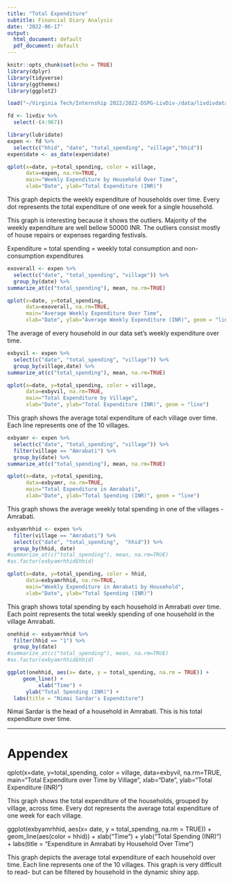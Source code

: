 ```yaml
---
title: "Total Expenditure"
subtitle: Financial Diary Analysis
date: '2022-06-17'
output:
  html_document: default
  pdf_document: default
---
```


```r
knitr::opts_chunk$set(echo = TRUE)
library(dplyr)
library(tidyverse)
library(ggthemes)
library(ggplot2)

load("~/Virginia Tech/Internship 2022/2022-DSPG-LivDiv-/data/livdivdata.RData")

fd <- livdiv %>%
  select(-(4:967))

library(lubridate)
expen <- fd %>%
  select(c("hhid", "date", "total_spending", "village","hhid"))
expen$date <- as_date(expen$date)
```

```r
qplot(x=date, y=total_spending, color = village,
      data=expen, na.rm=TRUE,
      main="Weekly Expenditure by Household Over Time",
      xlab="Date", ylab="Total Expenditure (INR)")
```


This graph depicts the weekly expenditure of households over time. Every dot represents the total expenditure of one week for a single household. 

This graph is interesting because it shows the outliers. Majority of the weekly expenditure are well bellow 50000 INR. The outliers consist mostly of house repairs or expenses regarding festivals. 

Expenditure = total spending = weekly total consumption and non-consumption expenditures


```r
exoverall <- expen %>%
  select(c("date", "total_spending", "village")) %>%
  group_by(date) %>%
summarize_at(c("total_spending"), mean, na.rm=TRUE) 
```

```r
qplot(x=date, y=total_spending,
      data=exoverall, na.rm=TRUE,
      main="Average Weekly Expenditure Over Time",
      xlab="Date", ylab="Average Weekly Expenditure (INR)", geom = "line")

```


The average of every household in our data set's weekly expenditure over time. 



```r
exbyvil <- expen %>%
  select(c("date", "total_spending", "village")) %>%
  group_by(village,date) %>%
summarize_at(c("total_spending"), mean, na.rm=TRUE) 
```
  

```r
qplot(x=date, y=total_spending, color = village,
      data=exbyvil, na.rm=TRUE,
      main="Total Expenditure by Village",
      xlab="Date", ylab="Total Expenditure (INR)", geom = "line")
```



This graph shows the average total expenditure of each village over time. Each line represents one of the 10 villages.  



```r
exbyamr <- expen %>%
  select(c("date", "total_spending", "village")) %>%
  filter(village == "Amrabati") %>%
  group_by(date) %>%
summarize_at(c("total_spending"), mean, na.rm=TRUE) 
```


```r
qplot(x=date, y=total_spending,
      data=exbyamr, na.rm=TRUE,
      main="Total Expenditure in Amrabati",
      xlab="Date", ylab="Total Spending (INR)", geom = "line")
```


This graph shows the average weekly total spending in one of the villages - Amrabati. 


```r
exbyamrhhid <- expen %>%
  filter(village == "Amrabati") %>%
  select(c("date", "total_spending",  "hhid")) %>%
  group_by(hhid, date)
#summarize_at(c("total_spending"), mean, na.rm=TRUE) 
#as.factor(exbyamrhhid$hhid)
```

```r
qplot(x=date, y=total_spending, color = hhid,
      data=exbyamrhhid, na.rm=TRUE,
      main="Weekly Expenditure in Amrabati by Household",
      xlab="Date", ylab="Total Spending (INR)")
```


This graph shows total spending by each household in Amrabati over time. Each point represents the total weekly spending of one household in the village Amrabati.


```r
onehhid <- exbyamrhhid %>%
  filter(hhid == "1") %>%
  group_by(date)
#summarize_at(c("total_spending"), mean, na.rm=TRUE) 
#as.factor(exbyamrhhid$hhid)
```


```r
ggplot(onehhid, aes(x= date, y = total_spending, na.rm = TRUE)) +
     geom_line() + 
          xlab("Time") +
      ylab("Total Spending (INR)") +
  labs(title = "Nimai Sardar's Expenditure")
```



Nimai Sardar is the head of a household in Amrabati. This is his total expenditure over time. 









-------------------------------------------------
# Appendex 


qplot(x=date, y=total_spending, color = village,
      data=exbyvil, na.rm=TRUE,
      main="Total Expenditure over Time by Village",
      xlab="Date", ylab="Total Expenditure (INR)")



This graph shows the total expenditure of the households, grouped by village, across time. Every dot represents the average total expenditure of one week for each village.  




ggplot(exbyamrhhid, aes(x= date, y = total_spending, na.rm = TRUE)) +
     geom_line(aes(color = hhid)) + 
          xlab("Time") +
      ylab("Total Spending (INR)") +
  labs(title = "Expenditure in Amrabati by Household Over Time")



This graph depicts the average total expenditure of each household over time. Each line represents one of the 10 villages. This graph is very difficult to read- but can be filtered by household in the dynamic shiny app. 

